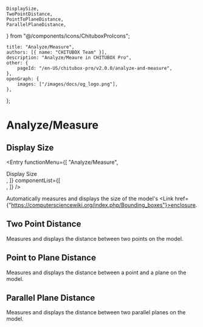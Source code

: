 	DisplaySize,
	TwoPointDistance,
	PointToPlaneDistance,
	ParallelPlaneDistance,
} from "@/components/icons/ChituboxProIcons";

	title: "Analyze/Measure",
	authors: [{ name: "CHITUBOX Team" }],
	description: "Analyze/Meaure in CHITUBOX Pro",
	other: {
		pageId: "/en-US/chitubox-pro/v2.0.0/analyze-and-measure",
	},
	openGraph: {
		images: ["/images/docs/og_logo.png"],
	},
};

# Analyze/Measure

## Display Size

<Entry
	functionMenu={[
		"Analyze/Measure",
		<div className="flex items-center gap-1">
			<DisplaySize />
			Display Size
		</div>,
	]}
	componentList={[
		<div className="flex items-center gap-1">
			<ChituboxRulerIcon />
		</div>,
	]}
/>

<DisplaySize /> Automatically measures and displays the size of the model's <Link href={"https://computersciencewiki.org/index.php/Bounding_boxes"}>enclosure</Link>.

## Two Point Distance

<TwoPointDistance /> Measures and displays the distance between two points on the model.

## Point to Plane Distance

<PointToPlaneDistance /> Measures and displays the distance between a point and a plane on the model.

## Parallel Plane Distance

<ParallelPlaneDistance /> Measures and displays the distance between two parallel planes on the model.
